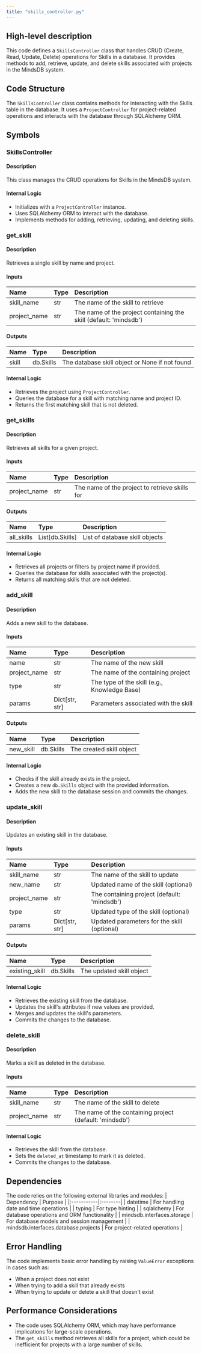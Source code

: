 ```yaml
---
title: "skills_controller.py"
---
```


## High-level description
This code defines a `SkillsController` class that handles CRUD (Create, Read, Update, Delete) operations for Skills in a database. It provides methods to add, retrieve, update, and delete skills associated with projects in the MindsDB system.

## Code Structure
The `SkillsController` class contains methods for interacting with the Skills table in the database. It uses a `ProjectController` for project-related operations and interacts with the database through SQLAlchemy ORM.

## Symbols

### SkillsController
#### Description
This class manages the CRUD operations for Skills in the MindsDB system.

#### Internal Logic
- Initializes with a `ProjectController` instance.
- Uses SQLAlchemy ORM to interact with the database.
- Implements methods for adding, retrieving, updating, and deleting skills.

### get_skill
#### Description
Retrieves a single skill by name and project.

#### Inputs
| Name | Type | Description |
|:-----|:-----|:------------|
| skill_name | str | The name of the skill to retrieve |
| project_name | str | The name of the project containing the skill (default: 'mindsdb') |

#### Outputs
| Name | Type | Description |
|:-----|:-----|:------------|
| skill | db.Skills | The database skill object or None if not found |

#### Internal Logic
- Retrieves the project using `ProjectController`.
- Queries the database for a skill with matching name and project ID.
- Returns the first matching skill that is not deleted.

### get_skills
#### Description
Retrieves all skills for a given project.

#### Inputs
| Name | Type | Description |
|:-----|:-----|:------------|
| project_name | str | The name of the project to retrieve skills for |

#### Outputs
| Name | Type | Description |
|:-----|:-----|:------------|
| all_skills | List[db.Skills] | List of database skill objects |

#### Internal Logic
- Retrieves all projects or filters by project name if provided.
- Queries the database for skills associated with the project(s).
- Returns all matching skills that are not deleted.

### add_skill
#### Description
Adds a new skill to the database.

#### Inputs
| Name | Type | Description |
|:-----|:-----|:------------|
| name | str | The name of the new skill |
| project_name | str | The name of the containing project |
| type | str | The type of the skill (e.g., Knowledge Base) |
| params | Dict[str, str] | Parameters associated with the skill |

#### Outputs
| Name | Type | Description |
|:-----|:-----|:------------|
| new_skill | db.Skills | The created skill object |

#### Internal Logic
- Checks if the skill already exists in the project.
- Creates a new `db.Skills` object with the provided information.
- Adds the new skill to the database session and commits the changes.

### update_skill
#### Description
Updates an existing skill in the database.

#### Inputs
| Name | Type | Description |
|:-----|:-----|:------------|
| skill_name | str | The name of the skill to update |
| new_name | str | Updated name of the skill (optional) |
| project_name | str | The containing project (default: 'mindsdb') |
| type | str | Updated type of the skill (optional) |
| params | Dict[str, str] | Updated parameters for the skill (optional) |

#### Outputs
| Name | Type | Description |
|:-----|:-----|:------------|
| existing_skill | db.Skills | The updated skill object |

#### Internal Logic
- Retrieves the existing skill from the database.
- Updates the skill's attributes if new values are provided.
- Merges and updates the skill's parameters.
- Commits the changes to the database.

### delete_skill
#### Description
Marks a skill as deleted in the database.

#### Inputs
| Name | Type | Description |
|:-----|:-----|:------------|
| skill_name | str | The name of the skill to delete |
| project_name | str | The name of the containing project (default: 'mindsdb') |

#### Internal Logic
- Retrieves the skill from the database.
- Sets the `deleted_at` timestamp to mark it as deleted.
- Commits the changes to the database.

## Dependencies
The code relies on the following external libraries and modules:
| Dependency | Purpose |
|:-----------|:--------|
| datetime | For handling date and time operations |
| typing | For type hinting |
| sqlalchemy | For database operations and ORM functionality |
| mindsdb.interfaces.storage | For database models and session management |
| mindsdb.interfaces.database.projects | For project-related operations |

## Error Handling
The code implements basic error handling by raising `ValueError` exceptions in cases such as:
- When a project does not exist
- When trying to add a skill that already exists
- When trying to update or delete a skill that doesn't exist

## Performance Considerations
- The code uses SQLAlchemy ORM, which may have performance implications for large-scale operations.
- The `get_skills` method retrieves all skills for a project, which could be inefficient for projects with a large number of skills.